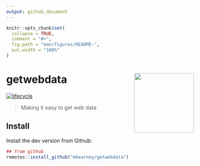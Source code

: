 ```yaml
---
output: github_document
---
```


<!-- README.md is generated from README.Rmd. Please edit that file -->

```r
knitr::opts_chunk$set(
  collapse = TRUE,
  comment = "#>",
  fig.path = "man/figures/README-",
  out.width = "100%"
)
```
# getwebdata <img src="man/figures/logo.png" width="160px" align="right" />

<!-- [![Build Status](https://travis-ci.org/mkearney/rtweet.svg?branch=master)](https://travis-ci.org/mkearney/rtweet)
[![CRAN status](https://www.r-pkg.org/badges/version/rtweet)](https://cran.r-project.org/package=rtweet)
[![Coverage Status](https://codecov.io/gh/mkearney/rtweet/branch/master/graph/badge.svg)](https://codecov.io/gh/mkearney/rtweet?branch=master)

![Downloads](https://cranlogs.r-pkg.org/badges/rtweet)
![Downloads](https://cranlogs.r-pkg.org/badges/grand-total/rtweet)-->
  [![lifecycle](https://img.shields.io/badge/lifecycle-experimental-orange.svg)](https://www.tidyverse.org/lifecycle/#experimental)

> Making it easy to get web data

## Install

Install the dev version from Github:

```r
## from github
remotes::install_github("mkearney/getwebdata")
```

